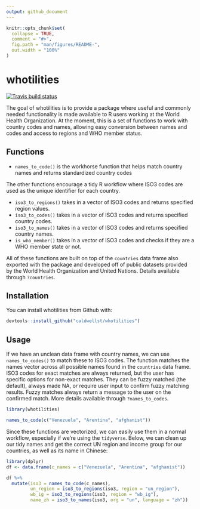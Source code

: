 ```yaml
---
output: github_document
---
```


<!-- README.md is generated from README.Rmd. Please edit that file -->

```r
knitr::opts_chunk$set(
  collapse = TRUE,
  comment = "#>",
  fig.path = "man/figures/README-",
  out.width = "100%"
)
```

# whotilities

<!-- badges: start -->
[![Travis build status](https://travis-ci.com/caldwellst/whotilities.svg?branch=master)](https://travis-ci.com/caldwellst/whotilities)
<!-- badges: end -->

The goal of whotilities is to provide a package where useful and commonly needed functionality is
made available to R users working at the World Health Organization. 
At the moment, this is a set of functions to work with country
codes and names, allowing easy conversion between names and codes and access to regions and
WHO member status.

## Functions

* `names_to_code()` is the workhorse function that helps match country names and returns standardized country codes

The other functions encourage a tidy R workflow where ISO3 codes are used as the unique identifier for each country.

* `iso3_to_regions()` takes in a vector of ISO3 codes and returns specified region values.
* `iso3_to_codes()` takes in a vector of ISO3 codes and returns specified country codes.
* `iso3_to_names()` takes in a vector of ISO3 codes and returns specified country names.
* `is_who_member()` takes in a vector of ISO3 codes and checks if they are a WHO member state or not.

All of these functions are built on top of the `countries` data frame also exported
with the package and developed off of public datasets provided by the World Health
Organization and United Nations. Details available through `?countries`.

## Installation

You can install whotilities from Github with:

``` r
devtools::install_github("caldwellst/whotilities")
```

## Usage

If we have an unclean data frame with country names, we can use `names_to_codes()`
to match these to ISO3 codes. The function matches the names vector across all possible
names found in the `countries` data frame. ISO3 codes for exact matches are always returned,
but the user has specific options for non-exact matches. They can be fuzzy matched (the default),
always made NA, or require user input to confirm fuzzy matching results. Fuzzy matches
always return a message to the user on the confirmed match. More details available through
`?names_to_codes`.

```r
library(whotilities)

names_to_code(c("Venezuela", "Arentina", "afghanist"))
```

Since these functions are vectorized, we can easily use them in a normal workflow, especially
if we're using the `tidyverse`. Below, we can clean up our tidy names and get
the correct UN region and income group for our countries, as well as its name
in Chinese:
```r
library(dplyr)
df <- data.frame(c_names = c("Venezuela", "Arentina", "afghanist"))

df %>%
  mutate(iso3 = names_to_code(c_names),
         un_region = iso3_to_regions(iso3, region = "un_region"),
         wb_ig = iso3_to_regions(iso3, region = "wb_ig"),
         name_zh = iso3_to_names(iso3, org = "un", language = "zh"))
```
